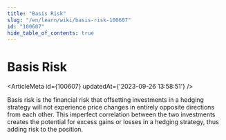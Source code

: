 ```yaml
---
title: "Basis Risk"
slug: "/en/learn/wiki/basis-risk-100607"
id: "100607"
hide_table_of_contents: true
---
```



# Basis Risk

<ArticleMeta id={100607} updatedAt={'2023-09-26 13:58:51'} />
<div className='border-solid border-b border-t-0 my-4 border-[var(--ifm-color-gray-300)]' />

Basis risk is the financial risk that offsetting investments in a hedging strategy will not experience price changes in entirely opposite directions from each other. This imperfect correlation between the two investments creates the potential for excess gains or losses in a hedging strategy, thus adding risk to the position.

